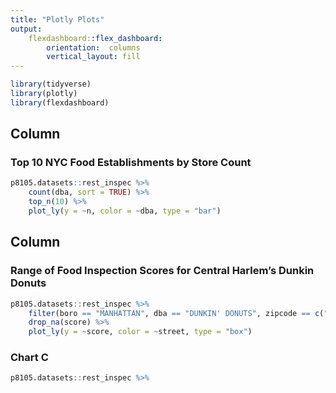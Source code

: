 ```yaml
---
title: "Plotly Plots"
output:
    flexdashboard::flex_dashboard:
        orientation:  columns
        vertical_layout: fill
---
```


```r
library(tidyverse)
library(plotly)
library(flexdashboard)
```

Column {data-width=550}
-----------------------------------------------------------------------

### Top 10 NYC Food Establishments by Store Count

```r
p8105.datasets::rest_inspec %>%
    count(dba, sort = TRUE) %>% 
    top_n(10) %>% 
    plot_ly(y = ~n, color = ~dba, type = "bar")
```

Column {data-width=450}
-----------------------------------------------------------------------

### Range of Food Inspection Scores for Central Harlem's Dunkin Donuts

```r
p8105.datasets::rest_inspec %>%
    filter(boro == "MANHATTAN", dba == "DUNKIN' DONUTS", zipcode == c("10026", "10027", "10030", "10037", "10039")) %>% 
    drop_na(score) %>%
    plot_ly(y = ~score, color = ~street, type = "box")
```

### Chart C

```r
p8105.datasets::rest_inspec %>%
    
    
```
